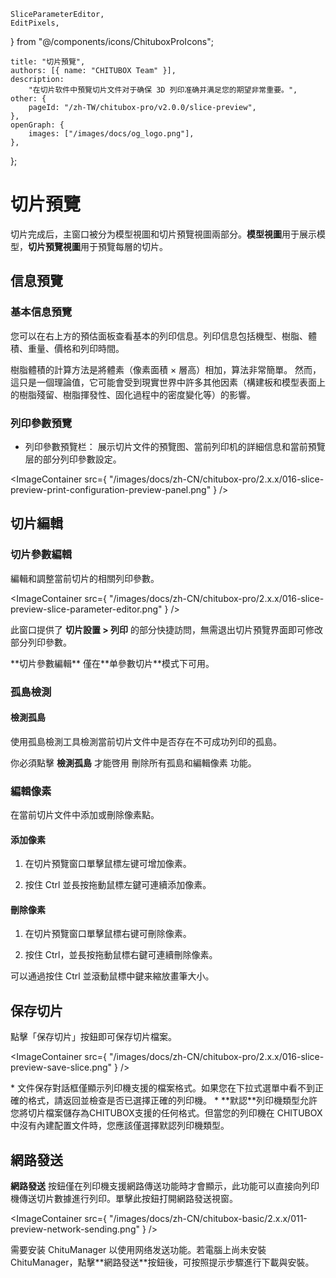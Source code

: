 	SliceParameterEditor,
	EditPixels,
} from "@/components/icons/ChituboxProIcons";

	title: "切片預覽",
	authors: [{ name: "CHITUBOX Team" }],
	description:
		"在切片软件中預覽切片文件对于确保 3D 列印准确并满足您的期望非常重要。",
	other: {
		pageId: "/zh-TW/chitubox-pro/v2.0.0/slice-preview",
	},
	openGraph: {
		images: ["/images/docs/og_logo.png"],
	},
};

# 切片預覽

切片完成后，主窗口被分为模型視圖和切片預覽視圖兩部分。**模型視圖**用于展示模型，**切片預覽視圖**用于預覽每層的切片。

## 信息預覽

### 基本信息預覽

您可以在右上方的預估面板查看基本的列印信息。列印信息包括機型、樹脂、體積、重量、價格和列印時間。

<Admonition type="note" title="注意">
	樹脂體積的計算方法是將體素（像素面積 × 層高）相加，算法非常簡單。
	然而，這只是一個理論值，它可能會受到現實世界中許多其他因素（構建板和模型表面上的樹脂殘留、樹脂揮發性、固化過程中的密度變化等）的影響。
</Admonition>

### 列印參數預覽

-   列印參數預覽栏： 展示切片文件的預覽图、當前列印机的詳細信息和當前預覽层的部分列印參數設定。

<ImageContainer
	src={
		"/images/docs/zh-CN/chitubox-pro/2.x.x/016-slice-preview-print-configuration-preview-panel.png"
	}
/>

## 切片編輯

### 切片參數編輯

<SliceParameterEditor /> 編輯和調整當前切片的相關列印參數。

<ImageContainer
	src={
		"/images/docs/zh-CN/chitubox-pro/2.x.x/016-slice-preview-slice-parameter-editor.png"
	}
/>

此窗口提供了 **切片設置 > 列印** 的部分快捷訪問，無需退出切片預覽界面即可修改部分列印參數。

<Admonition type="note" title="注意">
	**切片參數編輯** 僅在**单參數切片**模式下可用。
</Admonition>

### 孤島檢測

#### 檢測孤島

使用<NextLink href="/zh-TW/chitubox-pro/latest/risk-detection#孤島檢測">孤島檢測</NextLink>工具檢測當前切片文件中是否存在不可成功列印的孤島。

<Admonition type="note" title="注意">
	你必須點擊 <b>檢測孤島</b> 才能啓用
	<NextLink href="/zh-TW/chitubox-pro/latest/risk-detection#刪除孤島">刪除所有孤島</NextLink>和<NextLink href="#編輯像素">編輯像素</NextLink> 功能。
</Admonition>

### 編輯像素

<EditPixels /> 在當前切片文件中添加或刪除像素點。

#### 添加像素

1. 在切片預覽窗口單擊鼠標左键可增加像素。

1. 按住 Ctrl 並長按拖動鼠標左鍵可連續添加像素。

#### 刪除像素

1. 在切片預覽窗口單擊鼠標右键可刪除像素。

1. 按住 Ctrl，並長按拖動鼠標右鍵可連續刪除像素。

<Admonition type="tip" title="提示">
	可以通過按住 Ctrl 並滾動鼠標中鍵来縮放畫筆大小。
</Admonition>

## 保存切片

點擊「保存切片」按鈕即可保存切片檔案。

<ImageContainer
	src={
		"/images/docs/zh-CN/chitubox-pro/2.x.x/016-slice-preview-save-slice.png"
	}
/>

<Admonition type="note" title="注意">
	* 文件保存對話框僅顯示列印機支援的檔案格式。如果您在下拉式選單中看不到正確的格式，請返回並檢查是否已選擇正確的列印機。
    * **默認**列印機類型允許您將切片檔案儲存為CHITUBOX支援的任何格式。但當您的列印機在 CHITUBOX 中沒有內建配置文件時，您應該僅選擇默認列印機類型。
</Admonition>

## 網路發送

**網路發送** 按鈕僅在列印機支援網路傳送功能時才會顯示，此功能可以直接向列印機傳送切片數據進行列印。單擊此按鈕打開<NextLink href="/zh-TW/chitu-manager/latest/ui-and-features/network-sending">網路發送視窗</NextLink>。

<ImageContainer
	src={
		"/images/docs/zh-CN/chitubox-basic/2.x.x/011-preview-network-sending.png"
	}
/>

<Admonition type="note" title="注意">
	需要安装 ChituManager 以使用网络发送功能。若電腦上尚未安裝
	ChituManager，點擊**網路發送**按鈕後，可按照提示步驟進行下載與安裝。
</Admonition>
